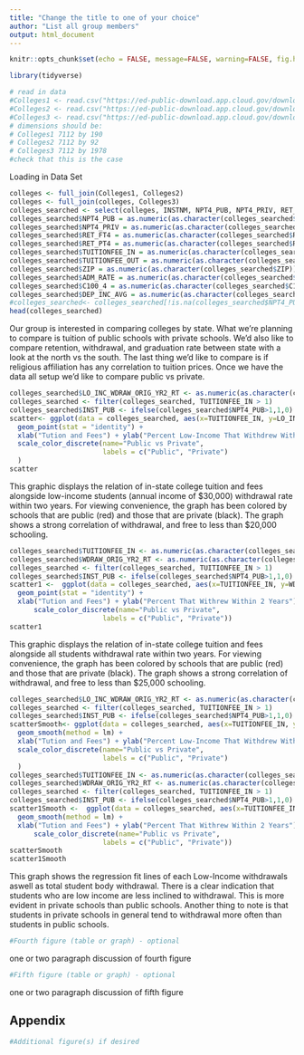 ---
title: "Change the title to one of your choice"
author: "List all group members"
output: html_document
---


```{r setup, include=FALSE}
knitr::opts_chunk$set(echo = FALSE, message=FALSE, warning=FALSE, fig.height = 4, fig.width = 6 )
```


```{r}
library(tidyverse) 
```


```{r cachedChunk, cache=TRUE}
# read in data 
#Colleges1 <- read.csv("https://ed-public-download.app.cloud.gov/downloads/Most-Recent-Cohorts-Scorecard-Elements.csv")
#Colleges2 <- read.csv("https://ed-public-download.app.cloud.gov/downloads/Most-Recent-Cohorts-Treasury-Elements.csv")
#Colleges3 <- read.csv("https://ed-public-download.app.cloud.gov/downloads/Most-Recent-Cohorts-All-Data-Elements.csv")
# dimensions should be:
# Colleges1 7112 by 190
# Colleges2 7112 by 92
# Colleges3 7112 by 1978
#check that this is the case

```

Loading in Data Set
```{r}
colleges <- full_join(Colleges1, Colleges2)
colleges <- full_join(colleges, Colleges3)
colleges_searched <- select(colleges, INSTNM, NPT4_PUB, NPT4_PRIV, RET_FT4, RET_PT4, TUITIONFEE_IN, TUITIONFEE_OUT, ZIP, ADM_RATE, C100_4, DEP_INC_AVG, LO_INC_WDRAW_ORIG_YR2_RT, WDRAW_ORIG_YR2_RT)
colleges_searched$NPT4_PUB = as.numeric(as.character(colleges_searched$NPT4_PUB))
colleges_searched$NPT4_PRIV = as.numeric(as.character(colleges_searched$NPT4_PRIV))
colleges_searched$RET_FT4 = as.numeric(as.character(colleges_searched$RET_FT4))
colleges_searched$RET_PT4 = as.numeric(as.character(colleges_searched$RET_PT4))
colleges_searched$TUITIONFEE_IN = as.numeric(as.character(colleges_searched$TUITIONFEE_IN))
colleges_searched$TUITIONFEE_OUT = as.numeric(as.character(colleges_searched$TUITIONFEE_OUT))
colleges_searched$ZIP = as.numeric(as.character(colleges_searched$ZIP))
colleges_searched$ADM_RATE = as.numeric(as.character(colleges_searched$ADM_RATE))
colleges_searched$C100_4 = as.numeric(as.character(colleges_searched$C100_4))
colleges_searched$DEP_INC_AVG = as.numeric(as.character(colleges_searched$DEP_INC_AVG))
#colleges_searched<- colleges_searched[!is.na(colleges_searched$NPT4_PUB),]
head(colleges_searched)
```

Our group is interested in comparing colleges by state. What we’re planning to compare is tuition of public schools with private schools. We’d also like to compare retention, withdrawal, and graduation rate between state with a look at the north vs the south. The last thing we’d like to compare is if religious affiliation has any correlation to tuition prices. Once we have the data all setup we’d like to compare public vs private.


```{r}
colleges_searched$LO_INC_WDRAW_ORIG_YR2_RT <- as.numeric(as.character(colleges_searched$LO_INC_WDRAW_ORIG_YR2_RT))
colleges_searched <- filter(colleges_searched, TUITIONFEE_IN > 1)
colleges_searched$INST_PUB <- ifelse(colleges_searched$NPT4_PUB>1,1,0)
scatter<- ggplot(data = colleges_searched, aes(x=TUITIONFEE_IN, y=LO_INC_WDRAW_ORIG_YR2_RT, color=as.factor(INST_PUB))) +
  geom_point(stat = "identity") + 
  xlab("Tution and Fees") + ylab("Percent Low-Income That Withdrew Within 2 Years") +
  scale_color_discrete(name="Public vs Private",
                       labels = c("Public", "Private")
  )
scatter
```


This graphic displays the relation of in-state college tuition and fees alongside low-income students (annual income of $30,000) withdrawal rate within two years. For viewing convenience, the graph has been colored by schools that are public (red) and those that are private (black). The graph shows a strong correlation of withdrawal, and free to less than $20,000 schooling. 


```{r}
colleges_searched$TUITIONFEE_IN <- as.numeric(as.character(colleges_searched$TUITIONFEE_IN))
colleges_searched$WDRAW_ORIG_YR2_RT <- as.numeric(as.character(colleges_searched$WDRAW_ORIG_YR2_RT))
colleges_searched <- filter(colleges_searched, TUITIONFEE_IN > 1)
colleges_searched$INST_PUB <- ifelse(colleges_searched$NPT4_PUB>1,1,0)
scatter1 <-  ggplot(data = colleges_searched, aes(x=TUITIONFEE_IN, y=WDRAW_ORIG_YR2_RT, color=as.factor(INST_PUB))) +
  geom_point(stat = "identity") +
  xlab("Tution and Fees") + ylab("Percent That Withrew Within 2 Years") +
      scale_color_discrete(name="Public vs Private",
                       labels = c("Public", "Private"))
scatter1
```

This graphic displays the relation of in-state college tuition and fees alongside all students withdrawal rate within two years. For viewing convenience, the graph has been colored by schools that are public (red) and those that are private (black). The graph shows a strong correlation of withdrawal, and free to less than $25,000 schooling. 


```{r}
colleges_searched$LO_INC_WDRAW_ORIG_YR2_RT <- as.numeric(as.character(colleges_searched$LO_INC_WDRAW_ORIG_YR2_RT))
colleges_searched <- filter(colleges_searched, TUITIONFEE_IN > 1)
colleges_searched$INST_PUB <- ifelse(colleges_searched$NPT4_PUB>1,1,0)
scatterSmooth<- ggplot(data = colleges_searched, aes(x=TUITIONFEE_IN, y=LO_INC_WDRAW_ORIG_YR2_RT, color=as.factor(INST_PUB))) +
  geom_smooth(method = lm) + 
  xlab("Tution and Fees") + ylab("Percent Low-Income That Withdrew Within 2 Years") +
  scale_color_discrete(name="Public vs Private",
                       labels = c("Public", "Private")
  )
colleges_searched$TUITIONFEE_IN <- as.numeric(as.character(colleges_searched$TUITIONFEE_IN))
colleges_searched$WDRAW_ORIG_YR2_RT <- as.numeric(as.character(colleges_searched$WDRAW_ORIG_YR2_RT))
colleges_searched <- filter(colleges_searched, TUITIONFEE_IN > 1)
colleges_searched$INST_PUB <- ifelse(colleges_searched$NPT4_PUB>1,1,0)
scatter1Smooth <-  ggplot(data = colleges_searched, aes(x=TUITIONFEE_IN, y=WDRAW_ORIG_YR2_RT, color=as.factor(INST_PUB))) +
  geom_smooth(method = lm) +
  xlab("Tution and Fees") + ylab("Percent That Withrew Within 2 Years") +
      scale_color_discrete(name="Public vs Private",
                       labels = c("Public", "Private"))
scatterSmooth
scatter1Smooth
```

This graph shows the regression fit lines of each Low-Income withdrawals aswell as total student body withdrawal. There is a clear indication that students who are low income are less inclined to withdrawal. This is more evident in private schools than public schools. Another thing to note is that students in private schools in general tend to withdrawal more often than students in public schools.



```{r}
#Fourth figure (table or graph) - optional
```

one or two paragraph discussion of fourth figure



```{r}
#Fifth figure (table or graph) - optional
```

one or two paragraph discussion of fifth figure


## Appendix 

```{r}
#Additional figure(s) if desired
```